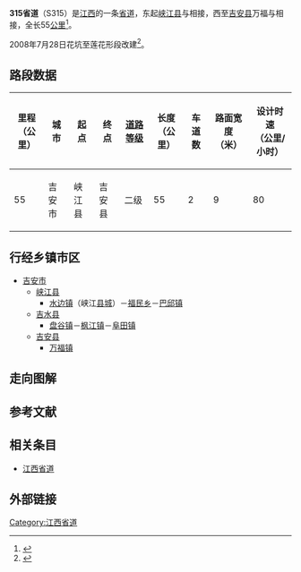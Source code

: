 {{中国省道信息框
|附加头部图片=
|省=江西
|省道编号=315
|起点=[[吉安市|吉安市]][[峡江县|峡江县]]东阳
|终点=吉安市[[吉安县|吉安县]]万福
|最近通车日期=
|规划总长度=55
}}

'''315省道'''（S315）是[[江西|江西]]的一条[[省道|省道]]，东起[[峡江县|峡江县]]与{{中国省道名|223|P=江西}}相接，西至[[吉安县|吉安县]]万福与{{中国省道名|318|P=江西}}相接，全长55[[公里|公里]]<ref>{{Cite web |url=http://www.zou114.com/gsgl/sd.asp?xl=S315360000 |title=江西峡江-万福:线路编号S315 |accessdate=2013-10-13 |archive-date=2016-03-04 |archive-url=https://web.archive.org/web/20160304191225/http://www.zou114.com/gsgl/sd.asp?xl=S315360000 |dead-url=no }}</ref>。

2008年7月28日花坑至莲花形段改建<ref>{{Cite web |url=http://www.jxjt.gov.cn/show1.aspx?NewsId=15739 |title=省道S315线花坑至莲花形公路改建工程全面开工 |access-date=2013-10-13 |archive-url=https://web.archive.org/web/20160304233017/http://www.jxjt.gov.cn/show1.aspx?NewsId=15739 |archive-date=2016-03-04 |dead-url=yes }}</ref>。

== 路段数据 ==
{| class="wikitable"
|-
! 里程<br>（公里） !! 城市 !! 起点 !! 终点 !! [[中华人民共和国公路等级|道路等级]] !! 长度<br>（公里） !! 车道数 !! 路面宽度<br>（米） !! 设计时速<br>（公里/小时）
|-
| 55 || 吉安市 || 峡江县 || 吉安县 || 二级 || 55 || 2 || 9 || 80
|}

== 行经乡镇市区 ==
* [[吉安市|吉安市]]
** [[峡江县|峡江县]]
*** [[水边镇_(峡江县)|水边镇]]（峡江[[县城|县城]]）－[[福民乡_(峡江县)|福民乡]]－[[巴邱镇|巴邱镇]]
** [[吉水县|吉水县]]
*** [[盘谷镇|盘谷镇]]－[[枫江镇|枫江镇]]－[[阜田镇|阜田镇]]
** [[吉安县|吉安县]]
*** [[万福镇_(吉安县)|万福镇]]

== 走向图解 ==
== 参考文献 ==
{{Reflist|colwidth=30em}}
== 相关条目 ==
*[[江西省道|江西省道]]
== 外部链接 ==

{{江西省道}}

[[Category:江西省道|Category:江西省道]]